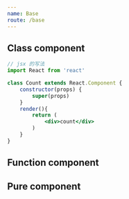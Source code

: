 ```yaml
---
name: Base
route: /base
---
```



##  Class component

```jsx
// jsx 的写法
import React from 'react'

class Count extends React.Component {
    constructor(props) {
        super(props)
    }
    render(){
        return (
            <div>count</div>
        )
    }
}
```

## Function component

## Pure component
